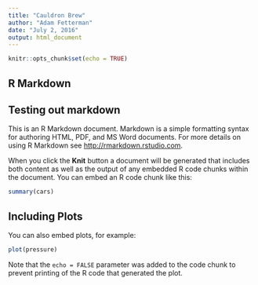 ```yaml
---
title: "Cauldron Brew"
author: "Adam Fetterman"
date: "July 2, 2016"
output: html_document
---
```


```r
knitr::opts_chunk$set(echo = TRUE)
```

## R Markdown
## Testing out markdown
This is an R Markdown document. Markdown is a simple formatting syntax for authoring HTML, PDF, and MS Word documents. For more details on using R Markdown see <http://rmarkdown.rstudio.com>.

When you click the **Knit** button a document will be generated that includes both content as well as the output of any embedded R code chunks within the document. You can embed an R code chunk like this:

```r
summary(cars)
```

## Including Plots

You can also embed plots, for example:

```r
plot(pressure)
```

Note that the `echo = FALSE` parameter was added to the code chunk to prevent printing of the R code that generated the plot.

